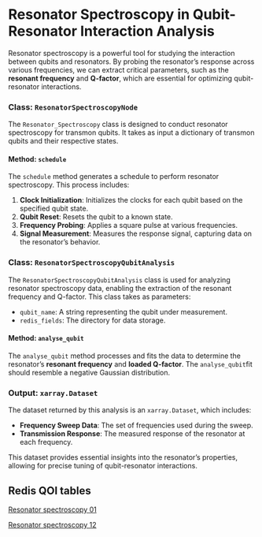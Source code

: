 # Resonator Spectroscopy in Qubit-Resonator Interaction Analysis

Resonator spectroscopy is a powerful tool for studying the interaction between qubits and resonators. By probing the
resonator’s response across various frequencies, we can extract critical parameters, such as the **resonant frequency**
and **Q-factor**, which are essential for optimizing qubit-resonator interactions.

### Class: `ResonatorSpectroscopyNode`

The `Resonator_Spectroscopy` class is designed to conduct resonator spectroscopy for transmon qubits. It takes as input
a dictionary of transmon qubits and their respective states.

#### Method: `schedule`

The `schedule` method generates a schedule to perform resonator spectroscopy. This process includes:

1. **Clock Initialization**: Initializes the clocks for each qubit based on the specified qubit state.
2. **Qubit Reset**: Resets the qubit to a known state.
3. **Frequency Probing**: Applies a square pulse at various frequencies.
4. **Signal Measurement**: Measures the response signal, capturing data on the resonator's behavior.

### Class: `ResonatorSpectroscopyQubitAnalysis`

The `ResonatorSpectroscopyQubitAnalysis` class is used for analyzing resonator spectroscopy data, enabling the
extraction of the resonant frequency and Q-factor. This class takes as parameters:

- `qubit_name`: A string representing the qubit under measurement.
- `redis_fields`: The directory for data storage.

#### Method: `analyse_qubit`

The `analyse_qubit` method processes and fits the data to determine the resonator’s **resonant frequency** and **loaded
Q-factor**. The `analyse_qubit`fit should resemble a negative Gaussian distribution.

### Output: `xarray.Dataset`

The dataset returned by this analysis is an `xarray.Dataset`, which includes:

- **Frequency Sweep Data**: The set of frequencies used during the sweep.
- **Transmission Response**: The measured response of the resonator at each frequency.

This dataset provides essential insights into the resonator’s properties, allowing for precise tuning of qubit-resonator
interactions.

## Redis QOI tables
[Resonator spectroscopy 01](../redis_variable_names.qmd#respec01)

[Resonator spectroscopy 12](../redis_variable_names.qmd#respec12)